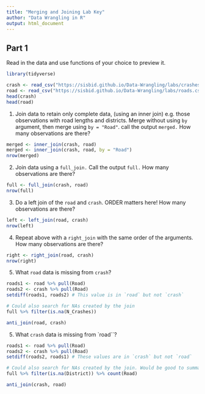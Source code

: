 ```yaml
---
title: "Merging and Joining Lab Key"
author: "Data Wrangling in R"
output: html_document
---
```


## Part 1

Read in the data and use functions of your choice to preview it.

```r
library(tidyverse)

crash <- read_csv("https://sisbid.github.io/Data-Wrangling/labs/crashes.csv")
road <- read_csv("https://sisbid.github.io/Data-Wrangling/labs/roads.csv")
head(crash)
head(road)
```

1. Join data to retain only complete data, (using an inner join) e.g. those observations with road lengths and districts.  Merge without using `by` argument, then merge using `by = "Road"`. call the output `merged.`  How many observations are there?

```r
merged <- inner_join(crash, road)
merged <- inner_join(crash, road, by = "Road")
nrow(merged)
```

2. Join data using a `full_join.`  Call the output `full.`   How many observations are there?

```r
full <- full_join(crash, road)
nrow(full)
```

3. Do a left join of the `road` and `crash`.  ORDER matters here!  How many observations are there?

```r
left <- left_join(road, crash)
nrow(left)
```

4. Repeat above with a `right_join` with the same order of the arguments. How many observations are there?

```r
right <- right_join(road, crash)
nrow(right)
```

5. What `road` data is missing from `crash`?

```r
roads1 <- road %>% pull(Road)
roads2 <- crash %>% pull(Road)
setdiff(roads1, roads2) # This value is in `road` but not `crash`

# Could also search for NAs created by the join
full %>% filter(is.na(N_Crashes))

anti_join(road, crash)
```

5. What `crash` data is missing from `road``?

```r
roads1 <- road %>% pull(Road)
roads2 <- crash %>% pull(Road)
setdiff(roads2, roads1) # These values are in `crash` but not `road`

# Could also search for NAs created by the join. Would be good to summarize with `count`
full %>% filter(is.na(District)) %>% count(Road)

anti_join(crash, road)
```
